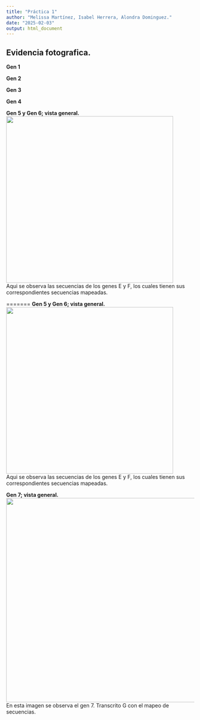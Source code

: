 ```yaml
---
title: "Práctica 1"
author: "Melissa Martínez, Isabel Herrera, Alondra Dominguez."
date: "2025-02-03"
output: html_document
---
```


## Evidencia fotografica.

**Gen 1**

**Gen 2**

**Gen 3**

**Gen 4**

**Gen 5 y Gen 6; vista general.** ![](images/gen%208.jpg){width="447"}\
Aqui se observa las secuencias de los genes E y F, los cuales tienen sus correspondientes secuencias mapeadas.

======= **Gen 5 y Gen 6; vista general.** ![](images/gen%208.jpg){width="447"}\
Aqui se observa las secuencias de los genes E y F, los cuales tienen sus correspondientes secuencias mapeadas.

**Gen 7; vista general.** ![](images/gen%207.jpg){width="548"}\
En esta imagen se observa el gen 7. Transcrito G con el mapeo de secuencias.
